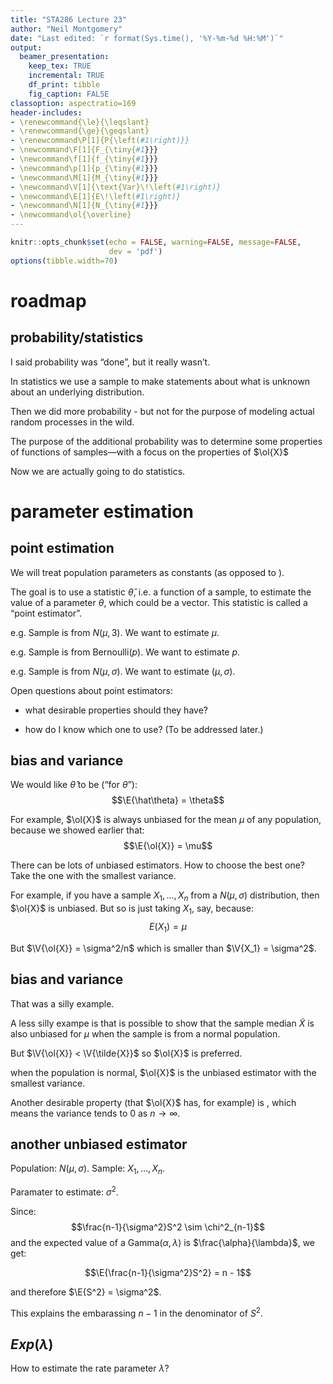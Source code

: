 ```yaml
---
title: "STA286 Lecture 23"
author: "Neil Montgomery"
date: "Last edited: `r format(Sys.time(), '%Y-%m-%d %H:%M')`"
output: 
  beamer_presentation:
    keep_tex: TRUE
    incremental: TRUE
    df_print: tibble
    fig_caption: FALSE
classoption: aspectratio=169
header-includes:
- \renewcommand{\le}{\leqslant}
- \renewcommand{\ge}{\geqslant}
- \renewcommand\P[1]{P{\left(#1\right)}}
- \newcommand\F[1]{F_{\tiny{#1}}}
- \newcommand\f[1]{f_{\tiny{#1}}}
- \newcommand\p[1]{p_{\tiny{#1}}}
- \newcommand\M[1]{M_{\tiny{#1}}}
- \newcommand\V[1]{\text{Var}\!\left(#1\right)}
- \newcommand\E[1]{E\!\left(#1\right)}
- \newcommand\N[1]{N_{\tiny{#1}}}
- \newcommand\ol{\overline}
---
```


```r
knitr::opts_chunk$set(echo = FALSE, warning=FALSE, message=FALSE,
                      dev = 'pdf')
options(tibble.width=70)
```

# roadmap

## probability/statistics

I said probability was "done", but it really wasn't.

In statistics we use a sample to make statements about what is unknown about an underlying distribution.

Then we did more probability - but not for the purpose of modeling actual random processes in the wild.

The purpose of the additional probability was to determine some properties of functions of samples---with a focus on the properties of $\ol{X}$

Now we are actually going to do statistics.

# parameter estimation

## point estimation

We will treat population parameters as constants (as opposed to \textit{Bayesian statistics}). 

The goal is to use a statistic $\hat\theta$, i.e. a function of a sample, to estimate the value of a parameter $\theta$, which could be a vector. This statistic is called a "point estimator".

\pause e.g. Sample is from $N(\mu, 3)$. We want to estimate $\mu$.

\pause e.g. Sample is from Bernoulli$(p)$. We want to estimate $p$.

\pause e.g. Sample is from $N(\mu, \sigma)$. We want to estimate $(\mu, \sigma)$. 

\pause Open questions about point estimators:

* what desirable properties should they have?

* how do I know which one to use? (To be addressed later.)

## bias and variance

We would like $\hat\theta$ to be \textit{unbiased} ("for $\theta$"):
$$\E{\hat\theta} = \theta$$

\pause For example, $\ol{X}$ is always unbiased for the mean $\mu$ of any population, because we showed earlier that:
$$\E{\ol{X}} = \mu$$

\pause There can be lots of unbiased estimators. How to choose the best one? Take the one with the smallest variance.

\pause For example, if you have a sample $X_1,\ldots,X_n$ from a $N(\mu, \sigma)$ distribution, then $\ol{X}$ is unbiased. But so is just taking $X_1$, say, because:
$$E(X_1) = \mu$$

\pause But $\V{\ol{X}} = \sigma^2/n$ which is smaller than $\V{X_1} = \sigma^2$.

## bias and variance

That was a silly example. 

A less silly exampe is that is possible to show that the sample median $\tilde{X}$ is also unbiased for $\mu$ when the sample is from a normal population. 

\pause But $\V{\ol{X}} < \V{\tilde{X}}$ so $\ol{X}$ is preferred.

\pause \textbf{Fact:} when the population is normal, $\ol{X}$ is the unbiased estimator with the smallest variance.

\pause Another desirable property (that $\ol{X}$ has, for example) is \textit{consistency}, which means the variance tends to 0 as $n\to\infty$.

## another unbiased estimator

Population: $N(\mu, \sigma)$. Sample: $X_1,\ldots,X_n$. 

Paramater to estimate: $\sigma^2$.

\pause Since:
$$\frac{n-1}{\sigma^2}S^2 \sim \chi^2_{n-1}$$
and the expected value of a Gamma$(\alpha, \lambda)$ is $\frac{\alpha}{\lambda}$, we get:

\pause 

$$\E{\frac{n-1}{\sigma^2}S^2} = n - 1$$

\pause and therefore $\E{S^2} = \sigma^2$.

\pause This explains the embarassing $n-1$ in the denominator of $S^2$.

## $Exp(\lambda)$

How to estimate the rate parameter $\lambda$?


